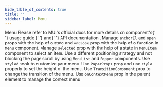 ```yaml
---
hide_table_of_contents: true
title: ''
sidebar_label: Menu
---
```




<Grid container spacing={6}>
  <Grid item xs={12}>
    <Typography variant='h5'>Menu</Typography>
    <Typography variant='body2'>
      Please refer to MUI&#39;s official docs for more details on component&#39;s{' '}
      <Link href='https://mui.com/material-ui/react-menu/' target='_blank' rel='noopener noreferrer' className='no-underline'>
        usage guide
      </Link>{' '}
      and{' '}
      <Link href='https://mui.com/material-ui/react-menu/#api' target='_blank' rel='noopener noreferrer' className='no-underline'>
        API documentation
      </Link>
      .
    </Typography>
  </Grid>
  <Grid item xs={12} md={6}>
    <CardSnippet
      title='Basic Menu'
      code={SourceCodeMenuBasic}
    >
      <Typography className='mbe-4'>
        Manage <code>anchorEl</code> and <code>open</code> props with the help of a state and <code>onClose</code> prop with the help of a function in <code>Menu</code> component.
      </Typography>
      <MenuBasic />
    </CardSnippet>
  </Grid>
  <Grid item xs={12} md={6}>
    <CardSnippet
      title='Selected Menu'
      code={SourceCodeMenuSelected}
    >
      <Typography className='mbe-4'>
        Manage <code>selected</code> prop with the help of a state in <code>MenuItem</code> component to select an item.
      </Typography>
      <MenuSelected />
    </CardSnippet>
  </Grid>
  <Grid item xs={12} md={6}>
    <CardSnippet
      title='MenuList Composition'
      code={SourceCodeMenuComposition}
    >
      <Typography className='mbe-4'>
       Use a different positioning strategy and not blocking the page scroll by using <code>MenuList</code> and <code>Popper</code> components.
      </Typography>
      <MenuComposition />
    </CardSnippet>
  </Grid>
  <Grid item xs={12} md={6}>
    <CardSnippet
      title='Customized Menu'
      code={SourceCodeMenuCustomized}
    >
      <Typography className='mbe-4'>
       Use <code>styled</code> hook to customize your menu.
      </Typography>
      <MenuCustomized />
    </CardSnippet>
  </Grid>
  <Grid item xs={12} md={6}>
    <CardSnippet
      title='Max Height Menu'
      code={SourceCodeMenuMaxHeight}
    >
      <Typography className='mbe-4'>
        Use <code>PaperProps</code> prop and use <code>style</code> property to set the height of the menu.
      </Typography>
      <MenuMaxHeight />
    </CardSnippet>
  </Grid>
  <Grid item xs={12} md={6}>
    <CardSnippet
      title='Change Transition'
      code={SourceCodeMenuTransition}
    >
      <Typography className='mbe-4'>
        Use <code>TransitionComponent</code> prop to change the transition of the menu.
      </Typography>
      <MenuTransition />
    </CardSnippet>
  </Grid>
  <Grid item xs={12}>
    <CardSnippet
      title='Context Menu'
      code={SourceCodeMenuContext}
    >
      <Typography className='mbe-4'>
        Use <code>onContextMenu</code> prop in the parent element to manage the context menu.
      </Typography>
      <MenuContext />
    </CardSnippet>
  </Grid>
</Grid>